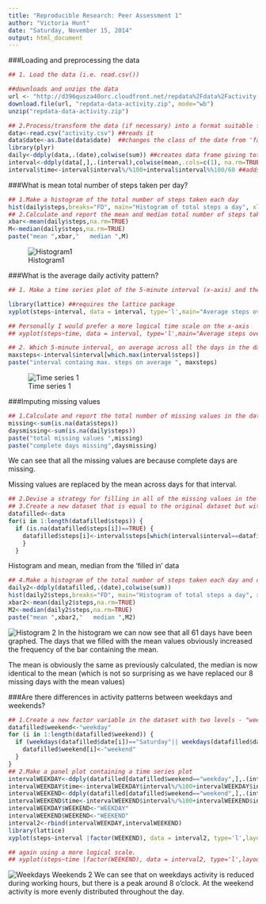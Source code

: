 ```yaml
---
title: "Reproducible Research: Peer Assessment 1"
author: "Victoria Hunt"
date: "Saturday, November 15, 2014"
output: html_document
---
```



###Loading and preprocessing the data


```r
## 1. Load the data (i.e. read.csv())

##downloads and unzips the data
url <- "http://d396qusza40orc.cloudfront.net/repdata%2Fdata%2Factivity.zip"
download.file(url, "repdata-data-activity.zip", mode="wb")
unzip("repdata-data-activity.zip")

## 2.Process/transform the data (if necessary) into a format suitable for your analysis
data<-read.csv("activity.csv") ##reads it
data$date<-as.Date(data$date)  ##changes the class of the date from 'factor' to 'date'
library(plyr)
daily<-ddply(data,.(date),colwise(sum)) ##creates data frame giving total steps per day
interval<-ddply(data[,],.(interval),colwise(mean,.cols=c(1), na.rm=TRUE),.cols=c(1)) ##creates dataframe with mean steps per interval 
interval$time<-interval$interval%/%100+interval$interval%%100/60 ##adds a column converting the interval to time (in hours)

```


###What is mean total number of steps taken per day?

```r
## 1.Make a histogram of the total number of steps taken each day
hist(daily$steps,breaks="FD", main="Histogram of total steps a day", xlab="steps")
## 2.Calculate and report the mean and median total number of steps taken per day
xbar<-mean(daily$steps,na.rm=TRUE)
M<-median(daily$steps,na.rm=TRUE)
paste("mean ",xbar,"   median ",M)

```
![Histogram1](FiguresREP/HIST MEAN TOTAL STEPS A DAY.png) 
   
###What is the average daily activity pattern?
```r
## 1. Make a time series plot of the 5-minute interval (x-axis) and the average number of steps taken, averaged across all days (y-axis)

library(lattice) ##requires the lattice package
xyplot(steps~interval, data = interval, type='l',main="Average steps over a day")

## Personally I would prefer a more logical time scale on the x-axis
## xyplot(steps~time, data = interval, type='l',main="Average steps over a day")

## 2. Which 5-minute interval, on average across all the days in the dataset, contains the maximum number of steps?
maxsteps<-interval$interval[which.max(interval$steps)]
paste("interval containg max. steps on average ", maxsteps)
```
![Time series 1](FiguresREP/AVERAGE ACTIVITY.png)


###Imputing missing values

```r
## 1.Calculate and report the total number of missing values in the dataset
missing<-sum(is.na(data$steps))
daysmissing<-sum(is.na(daily$steps))
paste("total missing values ",missing) 
paste("complete days missing",daysmissing)
```
We can see that all the missing values are because complete days are missing.

Missing values are replaced by the mean across days for that interval.

```r
## 2.Devise a strategy for filling in all of the missing values in the dataset. 
## 3.Create a new dataset that is equal to the original dataset but with the missing data filled in.
datafilled<-data
for(i in 1:length(datafilled$steps)) {
  if (is.na(datafilled$steps[i])==TRUE) {
    datafilled$steps[i]<-interval$steps[which(interval$interval==datafilled$interval[i])]
    }
  }
```

Histogram and mean, median from the 'filled in' data

```r
## 4.Make a histogram of the total number of steps taken each day and calculate and report the mean and median total number of steps taken per day
daily2<-ddply(datafilled,.(date),colwise(sum))
hist(daily2$steps,breaks="FD", main="Histogram of total steps a day", xlab="steps")
xbar2<-mean(daily2$steps,na.rm=TRUE)
M2<-median(daily2$steps,na.rm=TRUE)
paste("mean ",xbar2,"   median ",M2)


```
![Histogram 2](FiguresREP/HIST filled data.png)
In the histogram we can now see that all 61 days have been graphed. The days that we filled with the mean values obviously increased the frequency of the bar containing the mean.

The mean is obviously the same as previously calculated, the median is now identical to the mean (which is not so surprising as we have replaced our 8 missing days with the mean values)

###Are there differences in activity patterns between weekdays and weekends?
```r
## 1.Create a new factor variable in the dataset with two levels - "weekday" and "weekend"
datafilled$weekend<-"weekday"
for (i in 1:length(datafilled$weekend)) {
  if (weekdays(datafilled$date[i])=="Saturday"|| weekdays(datafilled$date[i])=="Sunday") {
    datafilled$weekend[i]<-"weekend"
  }
}
## 2.Make a panel plot containing a time series plot
intervalWEEKDAY<-ddply(datafilled[datafilled$weekend=="weekday",],.(interval),colwise(mean,.cols=c(1), na.rm=TRUE))
intervalWEEKDAY$time<-intervalWEEKDAY$interval%/%100+intervalWEEKDAY$interval%%100/60
intervalWEEKEND<-ddply(datafilled[datafilled$weekend=="weekend",],.(interval),colwise(mean,.cols=c(1), na.rm=TRUE))
intervalWEEKEND$time<-intervalWEEKEND$interval%/%100+intervalWEEKEND$interval%%100/60
intervalWEEKDAY$WEEKEND<-"WEEKDAY"
intervalWEEKEND$WEEKEND<-"WEEKEND"
interval2<-rbind(intervalWEEKDAY,intervalWEEKEND)
library(lattice)
xyplot(steps~interval |factor(WEEKEND), data = interval2, type='l',layout=c(1,2),main="Average steps over a day")

## again using a more logical scale.
## xyplot(steps~time |factor(WEEKEND), data = interval2, type='l',layout=c(1,2))
```
![Weekdays Weekends 2](FiguresREP/WEEKEND WEEKDAY.png)
We can see that on weekdays activity is reduced during working hours, but there is a peak around 8 o'clock. At the weekend activity is more evenly distributed throughout the day.


